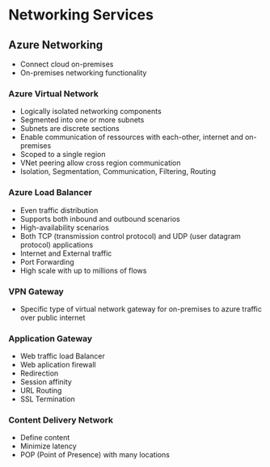 # Networking Services

## Azure Networking
- Connect cloud on-premises
- On-premises networking functionality

### Azure Virtual Network 
- Logically isolated networking components
- Segmented into one or more subnets
- Subnets are discrete sections
- Enable communication of ressources with each-other, internet and on-premises
- Scoped to a single region
- VNet peering allow cross region communication
- Isolation, Segmentation, Communication, Filtering, Routing

### Azure Load Balancer
- Even traffic distribution
- Supports both inbound and outbound scenarios
- High-availability scenarios
- Both TCP (transmission control protocol) and UDP (user datagram protocol) applications
- Internet and External traffic
- Port Forwarding
- High scale with up to millions of flows

### VPN Gateway
- Specific type of virtual network gateway for on-premises to azure traffic over public internet

### Application Gateway
- Web traffic load Balancer
- Web aplication firewall
- Redirection
- Session affinity
- URL Routing
- SSL Termination

### Content Delivery Network
- Define content
- Minimize latency
- POP (Point of Presence) with many locations


